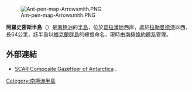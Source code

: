 [[Image:Ant-pen-map-Arrowsmith.PNG|thumb]]

{{Coord|67|15|S|67|15|W|source:GNIS|display=title}}

'''阿羅史密斯半島'''（{{lang-en|Arrowsmith Peninsula}}）是[[南極洲|南極洲]]的[[半島|半島]]，位於[[葛拉漢地|葛拉漢地]]西岸，處於[[拉勒曼德港|拉勒曼德港]]以西，長64公里，該半島以[[福克蘭群島|福克蘭群島]]的總督命名，現時由[[南極條約體系|南極條約體系]]管理。

==外部連結==
* [http://data.aad.gov.au/aadc/gaz/scar/ SCAR Composite Gazetteer of Antarctica] {{WebCite|url=https://www.webcitation.org/5ug2CfC7m?url=http://data.aad.gov.au/aadc/gaz/scar/ |date=20101202140255 |dateformat=iso }}.

{{DEFAULTSORT:Arrowsmith Peninsula}}
[[Category:南極洲半島|Category:南極洲半島]]


{{LoubetCoast-geo-stub}}
